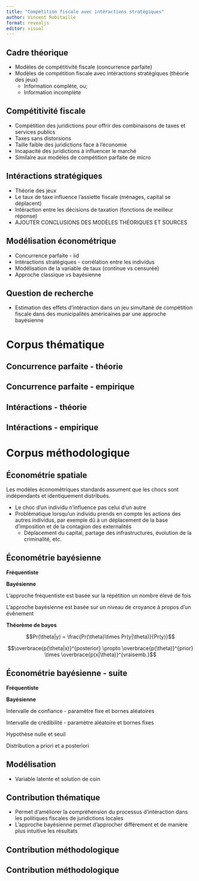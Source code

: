 ```yaml
---
title: "Compétition fiscale avec intéractions stratégiques"
author: Vincent Robitaille
format: revealjs
editor: visual
---
```


## Cadre théorique

-   Modèles de compétitivité fiscale (concurrence parfaite)
-   Modèles de compétition fiscale avec intéractions stratégiques (théorie des jeux)
    -   Information complète, ou;
    -   Information incomplète

## Compétitivité fiscale

-   Compétition des juridictions pour offrir des combinaisons de taxes et services publics
-   Taxes sans distorsions
-   Taille faible des juridictions face à l'économie
-   Incapacité des juridictions à influencer le marché
-   Similaire aux modèles de compétition parfaite de micro

## Intéractions stratégiques

-   Théorie des jeux
-   Le taux de taxe influence l'assiette fiscale (ménages, capital se déplacent)
-   Intéraction entre les décisions de taxation (fonctions de meilleur réponse)
-   AJOUTER CONCLUSIONS DES MODÈLES THÉORIQUES ET SOURCES

## Modélisation économétrique

-   Concurrence parfaite - iid
-   Intéractions stratégiques - corrélation entre les individus
-   Modélisation de la variable de taux (continue vs censurée)
-   Approche classique vs bayésienne

## Question de recherche

-   Estimation des effets d'intéraction dans un jeu simultané de compétition fiscale dans des municipalités américaines par une approche bayésienne

# Corpus thématique

## Concurrence parfaite - théorie

## Concurrence parfaite - empirique

## Intéractions - théorie

## Intéractions - empirique

# Corpus méthodologique

## Économétrie spatiale

Les modèles économétriques standards assument que les chocs sont indépendants et identiquement distribués. 

- Le choc d'un individu n'influence pas celui d'un autre 
- Problèmatique lorsqu'un individu prends en compte les actions des autres individus, par exemple dû à un déplacement de la base d'imposition et de la contagion des externalités
  + Déplacement du capital, partage des infrastructures, évolution de la criminalité, etc.

## Économétrie bayésienne

::: {layout-ncol="2"}
**Fréquentiste**

**Bayésienne**

L'approche fréquentiste est basée sur la répétition un nombre élevé de fois

L'approche bayésienne est basée sur un niveau de croyance à propos d'un évênement

:::

**Théorème de bayes** 

:::{layout-ncol="2"}

$$Pr(\theta|y) = \frac{Pr(\theta)\times Pr(y|\theta)}{Pr(y)}$$

$$\overbrace{p(\theta|x)}^{posterior} \propto \overbrace{p(\theta)}^{prior} \times \overbrace{p(x|\theta)}^{vraisemb.}$$
:::

## Économétrie bayésienne - suite

:::{layout-ncol="2"}

**Fréquentiste**

**Bayésienne**

Intervalle de confiance - paramètre fixe et bornes aléatoires

Intervalle de crédibilité - paramètre aléatoire et bornes fixes

Hypothèse nulle et seuil

Distribution a priori et a posteriori

:::

## Modélisation

-   Variable latente et solution de coin

## Contribution thématique

-   Permet d'améliorer la compréhension du processus d'intéraction dans les politiques fiscales de juridictions locales
-   L'approche bayésienne permet d'approcher différement et de manière plus intuitive les résultats

## Contribution méthodologique

## Contribution méthodologique
